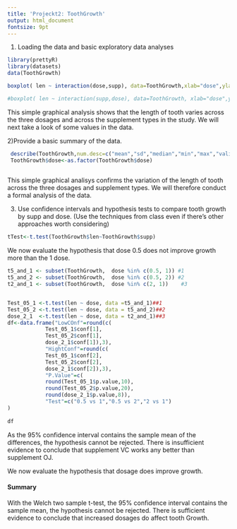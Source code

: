 ```yaml
---
title: 'Projeckt2: ToothGrowth'
output: html_document
fontsize: 9pt
---
```


 1) Loading the data and  basic exploratory data analyses 
```r
library(prettyR)
library(datasets)
data(ToothGrowth)

```




```r
boxplot( len ~ interaction(dose,supp), data=ToothGrowth,xlab="dose",ylab="length" )

#boxplot( len ~ interaction(supp,dose), data=ToothGrowth, xlab="dose",ylab="length")
```

This simple  graphical analysis shows that the length of tooth varies across the three dosages  and across the supplement types in the study. We will next take a look of some values in the data. 

2)Provide a basic summary of the data.

```r
 describe(ToothGrowth,num.desc=c("mean","sd","median","min","max","valid.n"))
 ToothGrowth$dose<-as.factor(ToothGrowth$dose)
 
```

This simple  graphical analisys confirms the variation of the length of tooth  across the three dosages and supplement types. We will therefore conduct a formal analysis of the data. 


 3) Use confidence intervals and hypothesis tests to compare tooth growth by supp and dose. (Use the techniques from class even if there’s other approaches worth considering)

```r
tTest<-t.test(ToothGrowth$len~ToothGrowth$supp)

```



We now evaluate the hypothesis that dose 0.5 does not improve growth more than the 1 dose.
```r

t5_and_1 <- subset(ToothGrowth,  dose %in% c(0.5, 1)) #1
t5_and_2 <- subset(ToothGrowth,  dose %in% c(0.5, 2)) #2
t2_and_1 <- subset(ToothGrowth,  dose %in% c(2, 1))    #3


Test_05_1 <-t.test(len ~ dose, data =t5_and_1)##1
Test_05_2 <-t.test(len ~ dose, data = t5_and_2)##2
dose_2_1  <-t.test(len ~ dose, data = t2_and_1)##3
df<-data.frame("LowCOnf"=round(c(
            Test_05_1$conf[1],
            Test_05_2$conf[1],
            dose_2_1$conf[1]),3),
            "HightConf"=round(c(
            Test_05_1$conf[2],
            Test_05_2$conf[2],
            dose_2_1$conf[2]),3),
            "P.Value"=c(
            round(Test_05_1$p.value,10),
            round(Test_05_2$p.value,20),
            round(dose_2_1$p.value,8)),
            "Test"=c("0.5 vs 1","0.5 vs 2","2 vs 1")
)
           
df
```



As the 95% confidence interval contains the sample mean of the differences, the hypothesis cannot be rejected. There is insufficient evidence to conclude that supplement VC works any better than supplement OJ.

We now evaluate the hypothesis that dosage does improve growth.


#### Summary
With the Welch two sample t-test, the 95% confidence interval contains the sample mean, the hypothesis cannot be rejected. There is sufficient evidence to conclude that increased dosages do affect tooth Growth.






